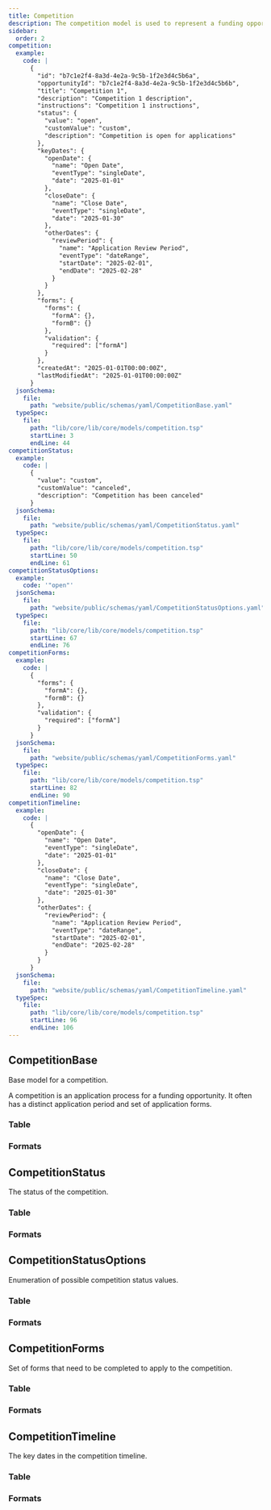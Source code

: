 ```yaml
---
title: Competition
description: The competition model is used to represent a funding opportunity.
sidebar:
  order: 2
competition:
  example:
    code: |
      {
        "id": "b7c1e2f4-8a3d-4e2a-9c5b-1f2e3d4c5b6a",
        "opportunityId": "b7c1e2f4-8a3d-4e2a-9c5b-1f2e3d4c5b6b",
        "title": "Competition 1",
        "description": "Competition 1 description",
        "instructions": "Competition 1 instructions",
        "status": {
          "value": "open",
          "customValue": "custom",
          "description": "Competition is open for applications"
        },
        "keyDates": {
          "openDate": {
            "name": "Open Date",
            "eventType": "singleDate",
            "date": "2025-01-01"
          },
          "closeDate": {
            "name": "Close Date",
            "eventType": "singleDate",
            "date": "2025-01-30"
          },
          "otherDates": {
            "reviewPeriod": {
              "name": "Application Review Period",
              "eventType": "dateRange",
              "startDate": "2025-02-01",
              "endDate": "2025-02-28"
            }
          }
        },
        "forms": {
          "forms": {
            "formA": {},
            "formB": {}
          },
          "validation": {
            "required": ["formA"]
          }
        },
        "createdAt": "2025-01-01T00:00:00Z",
        "lastModifiedAt": "2025-01-01T00:00:00Z"
      }
  jsonSchema:
    file:
      path: "website/public/schemas/yaml/CompetitionBase.yaml"
  typeSpec:
    file:
      path: "lib/core/lib/core/models/competition.tsp"
      startLine: 3
      endLine: 44
competitionStatus:
  example:
    code: |
      {
        "value": "custom",
        "customValue": "canceled",
        "description": "Competition has been canceled"
      }
  jsonSchema:
    file:
      path: "website/public/schemas/yaml/CompetitionStatus.yaml"
  typeSpec:
    file:
      path: "lib/core/lib/core/models/competition.tsp"
      startLine: 50
      endLine: 61
competitionStatusOptions:
  example:
    code: '"open"'
  jsonSchema:
    file:
      path: "website/public/schemas/yaml/CompetitionStatusOptions.yaml"
  typeSpec:
    file:
      path: "lib/core/lib/core/models/competition.tsp"
      startLine: 67
      endLine: 76
competitionForms:
  example:
    code: |
      {
        "forms": {
          "formA": {},
          "formB": {}
        },
        "validation": {
          "required": ["formA"]
        }
      }
  jsonSchema:
    file:
      path: "website/public/schemas/yaml/CompetitionForms.yaml"
  typeSpec:
    file:
      path: "lib/core/lib/core/models/competition.tsp"
      startLine: 82
      endLine: 90
competitionTimeline:
  example:
    code: |
      {
        "openDate": {
          "name": "Open Date",
          "eventType": "singleDate",
          "date": "2025-01-01"
        },
        "closeDate": {
          "name": "Close Date",
          "eventType": "singleDate",
          "date": "2025-01-30"
        },
        "otherDates": {
          "reviewPeriod": {
            "name": "Application Review Period",
            "eventType": "dateRange",
            "startDate": "2025-02-01",
            "endDate": "2025-02-28"
          }
        }
      }
  jsonSchema:
    file:
      path: "website/public/schemas/yaml/CompetitionTimeline.yaml"
  typeSpec:
    file:
      path: "lib/core/lib/core/models/competition.tsp"
      startLine: 96
      endLine: 106
---
```



## CompetitionBase

Base model for a competition.

A competition is an application process for a funding opportunity. It often has a distinct application period and set of application forms.

### Table

<SchemaTable spec={frontmatter.competition} />

### Formats

<SchemaFormatTabs
  example={frontmatter.competition.example}
  jsonSchema={frontmatter.competition.jsonSchema}
  typeSpec={frontmatter.competition.typeSpec}
/>

## CompetitionStatus

The status of the competition.

### Table

<SchemaTable spec={frontmatter.competitionStatus} />

### Formats

<SchemaFormatTabs
  example={frontmatter.competitionStatus.example}
  jsonSchema={frontmatter.competitionStatus.jsonSchema}
  typeSpec={frontmatter.competitionStatus.typeSpec}
/>

## CompetitionStatusOptions

Enumeration of possible competition status values.

### Table

<SchemaTable spec={frontmatter.competitionStatusOptions} />

### Formats

<SchemaFormatTabs
  example={frontmatter.competitionStatusOptions.example}
  jsonSchema={frontmatter.competitionStatusOptions.jsonSchema}
  typeSpec={frontmatter.competitionStatusOptions.typeSpec}
/>

## CompetitionForms

Set of forms that need to be completed to apply to the competition.

### Table

<SchemaTable spec={frontmatter.competitionForms} />

### Formats

<SchemaFormatTabs
  example={frontmatter.competitionForms.example}
  jsonSchema={frontmatter.competitionForms.jsonSchema}
  typeSpec={frontmatter.competitionForms.typeSpec}
/>

## CompetitionTimeline

The key dates in the competition timeline.

### Table

<SchemaTable spec={frontmatter.competitionTimeline} />

### Formats

<SchemaFormatTabs
  example={frontmatter.competitionTimeline.example}
  jsonSchema={frontmatter.competitionTimeline.jsonSchema}
  typeSpec={frontmatter.competitionTimeline.typeSpec}
/>

